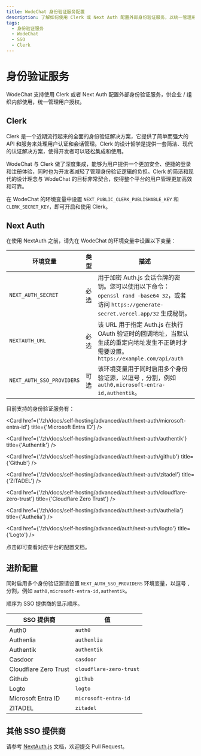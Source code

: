 ```yaml
---
title: WodeChat 身份验证服务配置
description: 了解如何使用 Clerk 或 Next Auth 配置外部身份验证服务，以统一管理用户授权。支持的身份验证服务包括 Auth0、 Azure ID 等。
tags:
  - 身份验证服务
  - WodeChat
  - SSO
  - Clerk
---
```


# 身份验证服务

WodeChat 支持使用 Clerk 或者 Next Auth 配置外部身份验证服务，供企业 / 组织内部使用，统一管理用户授权。

## Clerk

Clerk 是一个近期流行起来的全面的身份验证解决方案，它提供了简单而强大的 API 和服务来处理用户认证和会话管理。Clerk 的设计哲学是提供一套简洁、现代的认证解决方案，使得开发者可以轻松集成和使用。

WodeChat 与 Clerk 做了深度集成，能够为用户提供一个更加安全、便捷的登录和注册体验，同时也为开发者减轻了管理身份验证逻辑的负担。Clerk 的简洁和现代的设计理念与 WodeChat 的目标非常契合，使得整个平台的用户管理更加高效和可靠。

在 WodeChat 的环境变量中设置 `NEXT_PUBLIC_CLERK_PUBLISHABLE_KEY` 和 `CLERK_SECRET_KEY`，即可开启和使用 Clerk。

## Next Auth

在使用 NextAuth 之前，请先在 WodeChat 的环境变量中设置以下变量：

| 环境变量                      | 类型 | 描述                                                                                                           |
| ------------------------- | -- | ------------------------------------------------------------------------------------------------------------ |
| `NEXT_AUTH_SECRET`        | 必选 | 用于加密 Auth.js 会话令牌的密钥。您可以使用以下命令： `openssl rand -base64 32`，或者访问 `https://generate-secret.vercel.app/32` 生成秘钥。 |
| `NEXTAUTH_URL`            | 必选 | 该 URL 用于指定 Auth.js 在执行 OAuth 验证时的回调地址，当默认生成的重定向地址发生不正确时才需要设置。`https://example.com/api/auth`                  |
| `NEXT_AUTH_SSO_PROVIDERS` | 可选 | 该环境变量用于同时启用多个身份验证源，以逗号 `,` 分割，例如 `auth0,microsoft-entra-id,authentik`。                                       |

目前支持的身份验证服务有：

<Cards>
  <Card href={'/zh/docs/self-hosting/advanced/auth/next-auth/auth0'} title={'Auth0'} />

  <Card href={'/zh/docs/self-hosting/advanced/auth/next-auth/microsoft-entra-id'} title={'Microsoft Entra ID'} />

  <Card href={'/zh/docs/self-hosting/advanced/auth/next-auth/authentik'} title={'Authentik'} />

  <Card href={'/zh/docs/self-hosting/advanced/auth/next-auth/github'} title={'Github'} />

  <Card href={'/zh/docs/self-hosting/advanced/auth/next-auth/zitadel'} title={'ZITADEL'} />

  <Card href={'/zh/docs/self-hosting/advanced/auth/next-auth/cloudflare-zero-trust'} title={'Cloudflare Zero Trust'} />

  <Card href={'/zh/docs/self-hosting/advanced/auth/next-auth/authelia'} title={'Authelia'} />

  <Card href={'/zh/docs/self-hosting/advanced/auth/next-auth/logto'} title={'Logto'} />
</Cards>

点击即可查看对应平台的配置文档。

## 进阶配置

同时启用多个身份验证源请设置 `NEXT_AUTH_SSO_PROVIDERS` 环境变量，以逗号 `,` 分割，例如 `auth0,microsoft-entra-id,authentik`。

顺序为 SSO 提供商的显示顺序。

| SSO 提供商               | 值                       |
| --------------------- | ----------------------- |
| Auth0                 | `auth0`                 |
| Authenlia             | `authenlia`             |
| Authentik             | `authentik`             |
| Casdoor               | `casdoor`               |
| Cloudflare Zero Trust | `cloudflare-zero-trust` |
| Github                | `github`                |
| Logto                 | `logto`                 |
| Microsoft Entra ID    | `microsoft-entra-id`    |
| ZITADEL               | `zitadel`               |

## 其他 SSO 提供商

请参考 [NextAuth.js](https://next-auth.js.org/providers) 文档，欢迎提交 Pull Request。
